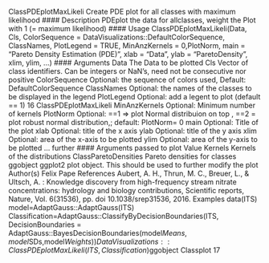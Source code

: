 
ClassPDEplotMaxLikeli Create PDE plot for all classes with maximum likelihood
#### Description
PDEplot the data for allclasses, weight the Plot with 1 (= maximum likelihood)
#### Usage
ClassPDEplotMaxLikeli(Data, Cls, ColorSequence = DataVisualizations::DefaultColorSequence,
ClassNames, PlotLegend = TRUE, MinAnzKernels = 0,PlotNorm,
main = "Pareto Density Estimation (PDE)",
xlab = "Data", ylab = "ParetoDensity", xlim, ylim, ...)
#### Arguments
Data The Data to be plotted
Cls Vector of class identifiers. Can be integers or NaN’s, need not be consecutive
nor positive
ColorSequence Optional: the sequence of colors used, Default: DefaultColorSequence
ClassNames Optional: the names of the classes to be displayed in the legend
PlotLegend Optional: add a legent to plot (default == 1)
16 ClassPDEplotMaxLikeli
MinAnzKernels Optional: Minimum number of kernels
PlotNorm Optional: ==1 => plot Normal distribuion on top , ==2 = plot robust normal
distribution,; default: PlotNorm= 0
main Optional: Title of the plot
xlab Optional: title of the x axis
ylab Optional: title of the y axis
xlim Optional: area of the x-axis to be plotted
ylim Optional: area of the y-axis to be plotted
... further #### Arguments passed to plot
Value
Kernels Kernels of the distributions
ClassParetoDensities
Pareto densities for classes
ggobject ggplot2 plot object. This should be used to further modify the plot
Author(s)
Felix Pape
References
Aubert, A. H., Thrun, M. C., Breuer, L., & Ultsch, A. : Knowledge discovery from high-frequency
stream nitrate concentrations: hydrology and biology contributions, Scientific reports, Nature, Vol.
6(31536), pp. doi 10.1038/srep31536, 2016.
Examples
data(ITS)
model=AdaptGauss::AdaptGauss(ITS)
Classification=AdaptGauss::ClassifyByDecisionBoundaries(ITS,
DecisionBoundaries = AdaptGauss::BayesDecisionBoundaries(model$Means,model$SDs,model$Weights))
DataVisualizations::ClassPDEplotMaxLikeli(ITS,Classification)$ggobject
Classplot 17
